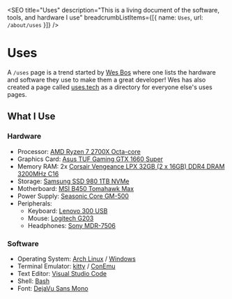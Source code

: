 
<SEO
  title="Uses"
  description="This is a living document of the software, tools, and hardware I use"
  breadcrumbListItems={[{ name: `Uses`, url: `/about/uses` }]}
/>


# Uses

A `/uses` page is a trend started by [Wes Bos](https://wesbos.com/uses) where one lists the hardware and software they use to make them a great developer! Wes has also created a page called [uses.tech](https://uses.tech/) as a directory for everyone else's uses pages.

<div className="left-wrap-text">

<div>

## What I Use

### Hardware

- Processor: [AMD Ryzen 7 2700X Octa-core](https://www.amd.com/en/products/cpu/amd-ryzen-7-2700x)
- Graphics Card: [Asus TUF Gaming GTX 1660 Super](https://www.asus.com/Motherboards-Components/Graphics-Cards/TUF-Gaming/TUF-GTX1660S-O6G-GAMING/)
- Memory RAM: 2x [Corsair Vengeance LPX 32GB (2 x 16GB) DDR4 DRAM 3200MHz C16](https://www.corsair.com/us/en/p/memory/cmk32gx4m2e3200c16/vengeancea-lpx-32gb-2-x-16gb-ddr4-dram-3200mhz-c16-memory-kit-black-cmk32gx4m2e3200c16)
- Storage: [Samsung SSD 980 1TB NVMe](https://www.samsung.com/us/computing/memory-storage/solid-state-drives/ssd-970-evo-plus-nvme-m-2-250gb-mz-v7s250b-am/)
- Motherboard: [MSI B450 Tomahawk Max](https://www.msi.com/Motherboard/B450-TOMAHAWK-MAX)
- Power Supply: [Seasonic Core GM-500](https://seasonic.com/core-gm)
- Peripherals:
  - Keyboard: [Lenovo 300 USB](https://www.lenovo.com/us/en/p/accessories-and-software/keyboards-and-mice/keyboards/gx30m39655)
  - Mouse: [Logitech G203](https://www.logitechg.com/en-eu/products/gaming-mice/g203-lightsync-rgb-gaming-mouse.910-005796.html)
  - Headphones: [Sony MDR-7506](https://pro.sony/ue_US/products/headphones/mdr-7506)

</div>

<div>

### Software

- Operating System: [Arch Linux](https://archlinux.org/) / [Windows](https://www.microsoft.com/en-us/windows)
- Terminal Emulator: [kitty](https://sw.kovidgoyal.net/kitty/) / [ConEmu](https://conemu.github.io/)
- Text Editor: [Visual Studio Code](https://code.visualstudio.com/)
- Shell: [Bash](https://www.gnu.org/software/bash/)
- Font: [DejaVu Sans Mono](https://dejavu-fonts.github.io/)

</div>

</div>
